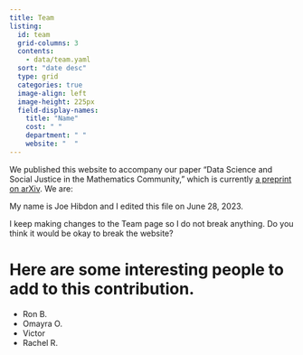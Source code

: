 ```yaml
---
title: Team
listing:
  id: team
  grid-columns: 3
  contents: 
    - data/team.yaml
  sort: "date desc"
  type: grid
  categories: true
  image-align: left
  image-height: 225px
  field-display-names:
    title: "Name"
    cost: " "
    department: " "
    website: "  "
---
```


We published this website to accompany our paper "Data Science and Social Justice in the Mathematics Community," which is currently [a preprint on arXiv](https://arxiv.org/abs/2303.09282). We are: 

::: {#team}
:::   

My name is Joe Hibdon and I edited this file on June 28, 2023.
      
I keep making changes to the Team page so I do not break anything.  Do you think it would be okay to break the website?

# Here are some interesting people to add to this contribution.
- Ron B.
- Omayra O.
- Victor
- Rachel R.